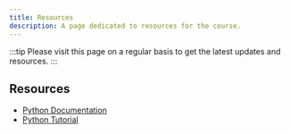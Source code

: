 ```yaml
---
title: Resources
description: A page dedicated to resources for the course.
---
```


:::tip
Please visit this page on a regular basis to get the latest updates and resources.
:::


## Resources

- [Python Documentation](https://docs.python.org/3/)
- [Python Tutorial](https://docs.python.org/3/tutorial/index.html)
